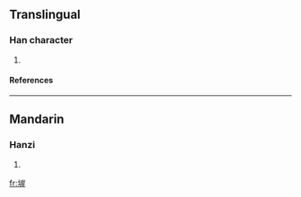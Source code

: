 ==Translingual==
===Han character===
{{Han char|rn=32|rad=土|as=08|sn=11|four=|canj=土山一十 (GUMJ)}}
# {{defn|Han|sort=土08}}
====References====
{{Han ref|kx=0232.181|hdz=10453.070|uh=5813|ud=22547}}
----
==Mandarin==
===Hanzi===
{{cmn-hanzi|pin=[[àn]] (an4)|wg=an<sup>4</sup>}}
# {{defn|Mandarin}}

[[fr:堓]]